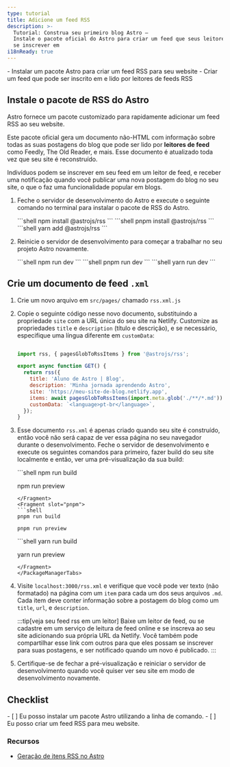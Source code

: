 ```yaml
---
type: tutorial
title: Adicione um feed RSS
description: >-
  Tutorial: Construa seu primeiro blog Astro —
  Instale o pacote oficial do Astro para criar um feed que seus leitores podem
  se inscrever em
i18nReady: true
---
```




<PreCheck>
  - Instalar um pacote Astro para criar um feed RSS para seu website
  - Criar um feed que pode ser inscrito em e lido por leitores de feeds RSS
</PreCheck>

## Instale o pacote de RSS do Astro

Astro fornece um pacote customizado para rapidamente adicionar um feed RSS ao seu website.

Este pacote oficial gera um documento não-HTML com informação sobre todas as suas postagens do blog que pode ser lido por **leitores de feed** como Feedly, The Old Reader, e mais. Esse documento é atualizado toda vez que seu site é reconstruído.

Indivíduos podem se inscrever em seu feed em um leitor de feed, e receber uma notificação quando você publicar uma nova postagem do blog no seu site, o que o faz uma funcionalidade popular em blogs.

1. Feche o servidor de desenvolvimento do Astro e execute o seguinte comando no terminal para instalar o pacote de RSS do Astro.

    <PackageManagerTabs>
      <Fragment slot="npm">
      ```shell
      npm install @astrojs/rss
      ```
      </Fragment>
      <Fragment slot="pnpm">
      ```shell
      pnpm install @astrojs/rss
      ```
      </Fragment>
      <Fragment slot="yarn">
      ```shell
      yarn add @astrojs/rss
      ```
      </Fragment>
    </PackageManagerTabs>

2. Reinicie o servidor de desenvolvimento para começar a trabalhar no seu projeto Astro novamente.

    <PackageManagerTabs>
      <Fragment slot="npm">
      ```shell
      npm run dev
      ```
      </Fragment>
      <Fragment slot="pnpm">
      ```shell
      pnpm run dev
      ```
      </Fragment>
      <Fragment slot="yarn">
      ```shell
      yarn run dev
      ```
      </Fragment>
    </PackageManagerTabs>

## Crie um documento de feed `.xml`

1. Crie um novo arquivo em `src/pages/` chamado `rss.xml.js`

2. Copie o seguinte código nesse novo documento, substituindo a propriedade `site` com a URL única do seu site na Netlify. Customize as propriedades `title` e `description` (título e descrição), e se necessário, especifique uma língua diferente em `customData`:

    ```js title="src/pages/rss.xml.js"

    import rss, { pagesGlobToRssItems } from '@astrojs/rss';

    export async function GET() {
      return rss({
        title: 'Aluno de Astro | Blog',
        description: 'Minha jornada aprendendo Astro',
        site: 'https://meu-site-de-blog.netlify.app',
        items: await pagesGlobToRssItems(import.meta.glob('./**/*.md')),
        customData: `<language>pt-br</language>`,
      });
    }
    ```

3. Esse documento `rss.xml` é apenas criado quando seu site é construído, então você não será capaz de ver essa página no seu navegador durante o desenvolvimento. Feche o servidor de desenvolvimento e execute os seguintes comandos para primeiro, fazer build do seu site localmente e então, ver uma pré-visualização da sua build:

    <PackageManagerTabs>
      <Fragment slot="npm">
      ```shell
      npm run build

      npm run preview
      ```
      </Fragment>
      <Fragment slot="pnpm">
      ```shell
      pnpm run build

      pnpm run preview
      ```
      </Fragment>
      <Fragment slot="yarn">
      ```shell
      yarn run build

      yarn run preview
      ```
      </Fragment>
    </PackageManagerTabs>

4. Visite `localhost:3000/rss.xml` e verifique que você pode ver texto (não formatado) na página com um `item` para cada um dos seus arquivos `.md`. Cada item deve conter informação sobre a postagem do blog como um `title`, `url`, e `description`.

    :::tip[veja seu feed rss em um leitor]
    Baixe um leitor de feed, ou se cadastre em um serviço de leitura de feed online e se inscreva ao seu site adicionando sua própria URL da Netlify. Você também pode compartilhar esse link com outros para que eles possam se inscrever para suas postagens, e ser notificado quando um novo é publicado.
    :::

5. Certifique-se de fechar a pré-visualização e reiniciar o servidor de desenvolvimento quando você quiser ver seu site em modo de desenvolvimento novamente.



<Box icon="check-list">

## Checklist

<Checklist>
- [ ] Eu posso instalar um pacote Astro utilizando a linha de comando.
- [ ] Eu posso criar um feed RSS para meu website.
</Checklist>
</Box>

### Recursos

- [Geração de itens RSS no Astro](/pt-br/guides/rss/#utilizando-importações-de-glob)
